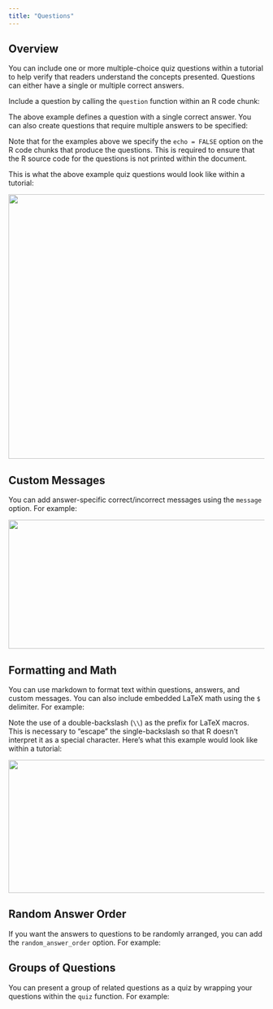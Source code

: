 ```yaml
---
title: "Questions"
---
```


## Overview

You can include one or more multiple-choice quiz questions within a tutorial to help verify that readers understand the concepts presented. Questions can either have a single or multiple correct answers. 

Include a question by calling the `question` function within an R code chunk:

<div id="question"></div>
<script type="text/javascript">loadSnippet('question')</script>

The above example defines a question with a single correct answer. You can also create questions that require multiple answers to be specified:

<div id="questionmultiple"></div>
<script type="text/javascript">loadSnippet('questionmultiple')</script>

Note that for the examples above we specify the `echo = FALSE` option on the R code chunks that produce the questions. This is required to ensure that the R source code for the questions is not printed within the document.

This is what the above example quiz questions would look like within a tutorial:

<img src="images/questions.png" width=731 height=521>

## Custom Messages

You can add answer-specific correct/incorrect messages using the `message` option. For example:

<div id="questionmessages"></div>
<script type="text/javascript">loadSnippet('questionmessages')</script>

<img src="images/questions-message.png" width=730 height=254>

## Formatting and Math

You can use markdown to format text within questions, answers, and custom messages. You can also include embedded LaTeX math using the `$` delimiter. For example:

<div id="questionmath"></div>
<script type="text/javascript">loadSnippet('questionmath')</script>

Note the use of a double-backslash (`\\`) as the prefix for LaTeX macros. This is necessary to "escape" the single-backslash so that R doesn't interpret it as a special character. Here's what this example would look like within a tutorial:

<img src="images/question-math.png" width=732 height=262>


## Random Answer Order

If you want the answers to questions to be randomly arranged, you can add the `random_answer_order` option. For example:

<div id="questionrandom"></div>
<script type="text/javascript">loadSnippet('questionrandom')</script>

## Groups of Questions

You can present a group of related questions as a quiz by wrapping your questions within the `quiz` function. For example:

<div id="questionquiz"></div>
<script type="text/javascript">loadSnippet('questionquiz')</script>
